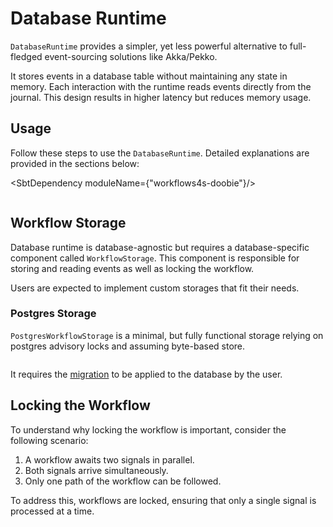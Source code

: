 
# Database Runtime

`DatabaseRuntime` provides a simpler, yet less powerful alternative to full-fledged event-sourcing solutions like Akka/Pekko.

It stores events in a database table without maintaining any state in memory. Each interaction with the runtime reads events
directly from the journal. This design results in higher latency but reduces memory usage.

## Usage

Follow these steps to use the `DatabaseRuntime`. Detailed explanations are provided in the sections below:

<SbtDependency moduleName={"workflows4s-doobie"}/>

```scala file=./main/scala/workflows4s/example/docs/doobie/DatabaseExample.scala start=doc_start end=doc_end
```

## Workflow Storage

Database runtime is database-agnostic but requires a database-specific component called `WorkflowStorage`.
This component is responsible for storing and reading events as well as locking the workflow.

Users are expected to implement custom storages that fit their needs.

### Postgres Storage

`PostgresWorkflowStorage` is a minimal, but fully functional storage relying on postgres advisory locks and assuming byte-based store.

```scala file=./main/scala/workflows4s/example/docs/doobie/DatabaseExample.scala start=doc_postgres_start end=doc_postgres_end
```

It requires the [migration](https://github.com/business4s/workflows4s/blob/main/workflows4s-doobie/src/main/resources/schema/postgres-schema.sql)
to be applied to the database by the user.

## Locking the Workflow

To understand why locking the workflow is important, consider the following scenario:

1. A workflow awaits two signals in parallel.
2. Both signals arrive simultaneously.
3. Only one path of the workflow can be followed.

To address this, workflows are locked, ensuring that only a single signal is processed at a time.
